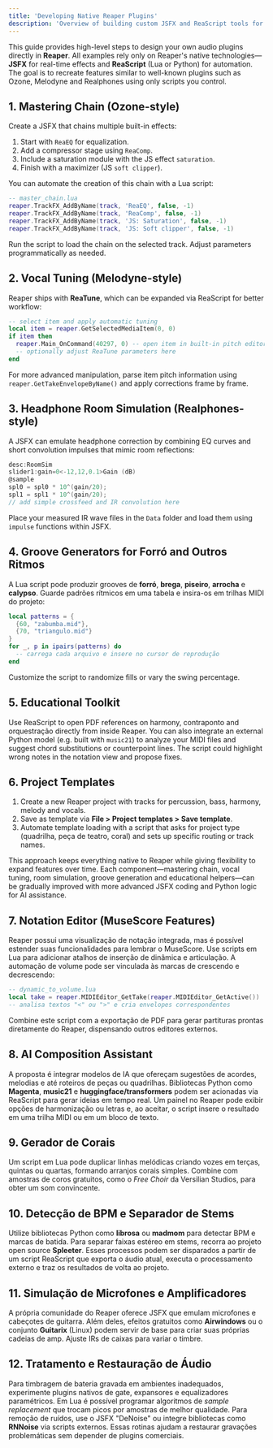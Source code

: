 ```yaml
---
title: 'Developing Native Reaper Plugins'
description: 'Overview of building custom JSFX and ReaScript tools for Brazilian mixing and composition'
---
```


This guide provides high-level steps to design your own audio plugins directly in **Reaper**. All examples rely only on Reaper's native technologies—**JSFX** for real-time effects and **ReaScript** (Lua or Python) for automation. The goal is to recreate features similar to well-known plugins such as Ozone, Melodyne and Realphones using only scripts you control.

## 1. Mastering Chain (Ozone-style)

Create a JSFX that chains multiple built-in effects:

1. Start with `ReaEQ` for equalization.
2. Add a compressor stage using `ReaComp`.
3. Include a saturation module with the JS effect `saturation`.
4. Finish with a maximizer (JS `soft clipper`).

You can automate the creation of this chain with a Lua script:

```lua
-- master_chain.lua
reaper.TrackFX_AddByName(track, 'ReaEQ', false, -1)
reaper.TrackFX_AddByName(track, 'ReaComp', false, -1)
reaper.TrackFX_AddByName(track, 'JS: Saturation', false, -1)
reaper.TrackFX_AddByName(track, 'JS: Soft clipper', false, -1)
```

Run the script to load the chain on the selected track. Adjust parameters programmatically as needed.

## 2. Vocal Tuning (Melodyne-style)

Reaper ships with **ReaTune**, which can be expanded via ReaScript for better workflow:

```lua
-- select item and apply automatic tuning
local item = reaper.GetSelectedMediaItem(0, 0)
if item then
  reaper.Main_OnCommand(40297, 0) -- open item in built-in pitch editor
  -- optionally adjust ReaTune parameters here
end
```

For more advanced manipulation, parse item pitch information using `reaper.GetTakeEnvelopeByName()` and apply corrections frame by frame.

## 3. Headphone Room Simulation (Realphones-style)

A JSFX can emulate headphone correction by combining EQ curves and short convolution impulses that mimic room reflections:

```c
desc:RoomSim
slider1:gain=0<-12,12,0.1>Gain (dB)
@sample
spl0 = spl0 * 10^(gain/20);
spl1 = spl1 * 10^(gain/20);
// add simple crossfeed and IR convolution here
```

Place your measured IR wave files in the `Data` folder and load them using `impulse` functions within JSFX.

## 4. Groove Generators for Forró and Outros Ritmos

A Lua script pode produzir grooves de **forró**, **brega**, **piseiro**, **arrocha** e **calypso**. Guarde padrões rítmicos em uma tabela e insira-os em trilhas MIDI do projeto:

```lua
local patterns = {
  {60, "zabumba.mid"},
  {70, "triangulo.mid"}
}
for _, p in ipairs(patterns) do
  -- carrega cada arquivo e insere no cursor de reprodução
end
```

Customize the script to randomize fills or vary the swing percentage.

## 5. Educational Toolkit

Use ReaScript to open PDF references on harmony, contraponto and orquestração directly from inside Reaper. You can also integrate an external Python model (e.g. built with `music21`) to analyze your MIDI files and suggest chord substitutions or counterpoint lines. The script could highlight wrong notes in the notation view and propose fixes.

## 6. Project Templates

1. Create a new Reaper project with tracks for percussion, bass, harmony, melody and vocals.
2. Save as template via **File > Project templates > Save template**.
3. Automate template loading with a script that asks for project type (quadrilha, peça de teatro, coral) and sets up specific routing or track names.

This approach keeps everything native to Reaper while giving flexibility to expand features over time. Each component—mastering chain, vocal tuning, room simulation, groove generation and educational helpers—can be gradually improved with more advanced JSFX coding and Python logic for AI assistance.

## 7. Notation Editor (MuseScore Features)

Reaper possui uma visualização de notação integrada, mas é possível estender suas funcionalidades para lembrar o MuseScore. Use scripts em Lua para adicionar atalhos de inserção de dinâmica e articulação. A automação de volume pode ser vinculada às marcas de crescendo e decrescendo:

```lua
-- dynamic_to_volume.lua
local take = reaper.MIDIEditor_GetTake(reaper.MIDIEditor_GetActive())
-- analisa textos "<" ou ">" e cria envelopes correspondentes
```

Combine este script com a exportação de PDF para gerar partituras prontas diretamente do Reaper, dispensando outros editores externos.
## 8. AI Composition Assistant

A proposta é integrar modelos de IA que ofereçam sugestões de acordes, melodias e até roteiros de peças ou quadrilhas. Bibliotecas Python como **Magenta**, **music21** e **huggingface/transformers** podem ser acionadas via ReaScript para gerar ideias em tempo real. Um painel no Reaper pode exibir opções de harmonização ou letras e, ao aceitar, o script insere o resultado em uma trilha MIDI ou em um bloco de texto.

## 9. Gerador de Corais

Um script em Lua pode duplicar linhas melódicas criando vozes em terças, quintas ou quartas, formando arranjos corais simples. Combine com amostras de coros gratuitos, como o *Free Choir* da Versilian Studios, para obter um som convincente.

## 10. Detecção de BPM e Separador de Stems

Utilize bibliotecas Python como **librosa** ou **madmom** para detectar BPM e marcas de batida. Para separar faixas estéreo em stems, recorra ao projeto open source **Spleeter**. Esses processos podem ser disparados a partir de um script ReaScript que exporta o áudio atual, executa o processamento externo e traz os resultados de volta ao projeto.

## 11. Simulação de Microfones e Amplificadores

A própria comunidade do Reaper oferece JSFX que emulam microfones e cabeçotes de guitarra. Além deles, efeitos gratuitos como **Airwindows** ou o conjunto **Guitarix** (Linux) podem servir de base para criar suas próprias cadeias de amp. Ajuste IRs de caixas para variar o timbre.

## 12. Tratamento e Restauração de Áudio

Para timbragem de bateria gravada em ambientes inadequados, experimente plugins nativos de gate, expansores e equalizadores paramétricos. Em Lua é possível programar algoritmos de *sample replacement* que trocam picos por amostras de melhor qualidade. Para remoção de ruídos, use o JSFX "DeNoise" ou integre bibliotecas como **RNNoise** via scripts externos. Essas rotinas ajudam a restaurar gravações problemáticas sem depender de plugins comerciais.

